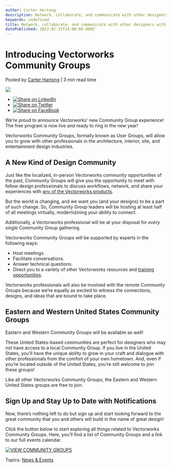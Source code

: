```yaml
---
author: Carter Hartong
description: Network, collaborate, and communicate with other designers with the new Vectorworks Community Groups.
keywords: undefined
title: Network, collaborate, and communicate with other designers with the new Vectorworks Community Groups. 
datePublished: 2022-02-15T14:00:00.000Z
---
```

  

# Introducing Vectorworks Community Groups

 Posted by [Carter Hartong](https://blog.vectorworks.net/author/carter-hartong) | 3 min read time 

![](https://blog.vectorworks.net/hubfs/21_Launch%20Email_Header_General_Mobile.jpg) 

* [![Share on LinkedIn](https://2659751.fs1.hubspotusercontent-na1.net/hubfs/2659751/michaelDemo/share-LI.png)](http://www.linkedin.com/shareArticle?mini=true&url=https%3A%2F%2Fblog.vectorworks.net%2Fvectorworks-community-group-program)
* [![Share on Twitter](https://2659751.fs1.hubspotusercontent-na1.net/hubfs/2659751/michaelDemo/share-TW.png)](https://www.twitter.com/share?text=Introducing%20Vectorworks%20Community%20Groups&url=https%3A%2F%2Fblog.vectorworks.net%2Fvectorworks-community-group-program&via=PMGTweets)
* [![Share on FaceBook](https://2659751.fs1.hubspotusercontent-na1.net/hubfs/2659751/michaelDemo/share-FB.png)](https://www.facebook.com/sharer/sharer.php?u=https%3A%2F%2Fblog.vectorworks.net%2Fvectorworks-community-group-program)

We’re proud to announce Vectorworks’ new Community Group experience! The free program is now live and ready to ring in the new year!

Vectorworks Community Groups, formally known as User Groups, will allow you to grow with other professionals in the architecture, interior, site, and entertainment design industries. 

## A New Kind of Design Community

Just like the localized, in-person Vectorworks community opportunities of the past, Community Groups will give you the opportunity to meet with fellow design professionals to discuss workflows, network, and share your experiences with [any of the Vectorworks products](https://www.vectorworks.net/products).

But the world is changing, and we want you (and your designs) to be a part of such change. So, Community Group leaders will be hosting at least half of all meetings virtually, modernizining your ability to connect.

Additionally, a Vectorworks professional will be at your disposal for _every single_ Community Group gathering.

Vectorworks Community Groups will be supported by experts in the following ways:

* Host meetings.
* Facilitate conversations.
* Answer technical questions.
* Direct you to a variety of other Vectorworks resources and [training opportunities](https://university.vectorworks.net/).

Vectorworks professionals will also be involved with the remote Community Groups because we’re equally as excited to witness the connections, designs, and ideas that are bound to take place.

## **Eastern and Western United States Community Groups** 

Eastern and Western Community Groups will be available as well!

These United States-based communities are perfect for designers who may not have access to a local Community Group. If you live in the United States, you’ll have the unique ability to grow in your craft and dialogue with other professionals from the comfort of your own hometown. And, even if you’re located outside of the United States, you’re still welcome to join these groups!

Like all other Vectorworks Community Groups, the Eastern and Western United States groups are free to join.

## **Sign Up and Stay Up to Date with Notifications**

Now, there’s nothing left to do but sign up and start looking forward to the great community that you and others will build in the name of great design!

Click the button below to start exploring all things related to Vectorworks Community Groups. Here, you’ll find a list of Community Groups and a link to our full events calendar. 

[![VIEW COMMUNITY GROUPS](https://no-cache.hubspot.com/cta/default/3018241/8844484b-9c0b-486e-b430-4f6e6b3212b0.png)](https://cta-redirect.hubspot.com/cta/redirect/3018241/8844484b-9c0b-486e-b430-4f6e6b3212b0) 

 Topics: [News & Events](https://blog.vectorworks.net/topic/news-events) 

  